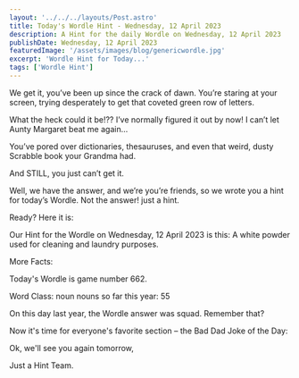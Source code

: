 ```yaml
---
layout: '../../../layouts/Post.astro'
title: Today's Wordle Hint - Wednesday, 12 April 2023
description: A Hint for the daily Wordle on Wednesday, 12 April 2023
publishDate: Wednesday, 12 April 2023
featuredImage: '/assets/images/blog/genericwordle.jpg'
excerpt: 'Wordle Hint for Today...'
tags: ['Wordle Hint']
---
```


We get it, you’ve been up since the crack of dawn. You’re staring at your screen, trying desperately to get that coveted green row of letters. 

What the heck could it be!??
I’ve normally figured it out by now!
I can’t let Aunty Margaret beat me again… 

You’ve pored over dictionaries, thesauruses, and even that weird, dusty Scrabble book your Grandma had.

And STILL, you just can’t get it. 

Well, we have the answer, and we’re you’re friends, so we wrote you a hint for today’s Wordle.
Not the answer! just a hint. 

Ready? Here it is: 

Our Hint for the Wordle on Wednesday, 12 April 2023 is this: A white powder used for cleaning and laundry purposes. 


More Facts:

Today's Wordle is game number 662.

Word Class: noun nouns so far this year: 55 

On this day last year, the Wordle answer was squad. Remember that? 

Now it's time for everyone's favorite section – the Bad Dad Joke of the Day:  

Ok, we'll see you again tomorrow, 

Just a Hint Team.
